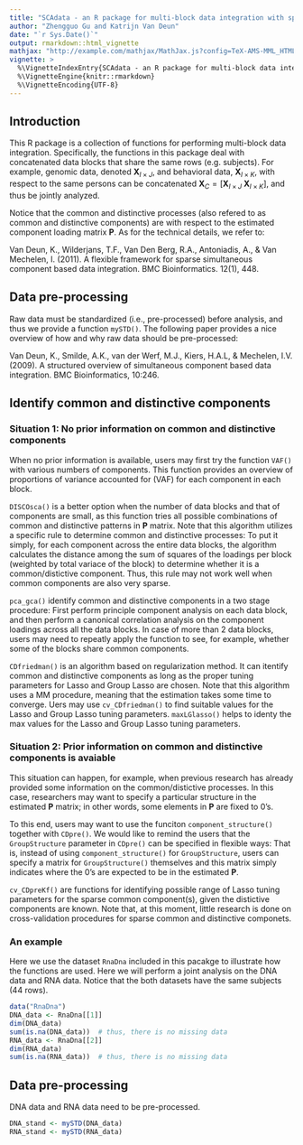 ```yaml
---
title: "SCAdata - an R package for multi-block data integration with sparsity"
author: "Zhengguo Gu and Katrijn Van Deun"
date: "`r Sys.Date()`"
output: rmarkdown::html_vignette
mathjax: "http://example.com/mathjax/MathJax.js?config=TeX-AMS-MML_HTMLorMML"
vignette: >
  %\VignetteIndexEntry{SCAdata - an R package for multi-block data integration with sparsity}
  %\VignetteEngine{knitr::rmarkdown}
  %\VignetteEncoding{UTF-8}
---
```

## Introduction

This R package is a collection of functions for performing multi-block data integration. Specifically, the functions in this package deal with concatenated data blocks that share the same rows (e.g. subjects). For example, genomic data, denoted $\mathbf{X}_{I \times J}$, and behavioral data, $\mathbf{X}_{I \times K}$, with respect to the same persons can be concatenated $\mathbf{X}_C=[\mathbf{X}_{I \times J}\; \mathbf{X}_{I \times K}]$, and thus be jointly analyzed. 

Notice that the common and distinctive processes (also refered to as common and distinctive components) are with respect to the estimated component loading matrix $\mathbf{P}$. As for the technical details, we refer to:

Van Deun, K., Wilderjans, T.F., Van Den Berg, R.A., Antoniadis, A., & Van Mechelen, I. (2011). A flexible framework for sparse simultaneous component based data integration. BMC Bioinformatics. 12(1), 448.

## Data pre-processing
Raw data must be standardized (i.e., pre-processed) before analysis, and thus we provide a function `mySTD()`. The following paper provides a nice overview of how and why raw data should be pre-processed:

Van Deun, K., Smilde, A.K., van der Werf, M.J., Kiers, H.A.L, & Mechelen, I.V. (2009). A structured overview of simultaneous component based data integration. BMC Bioinformatics, 10:246.

## Identify common and distinctive components
### Situation 1: No prior information on common and distinctive components
When no prior information is available, users may first try the function `VAF()` with various numbers of components. This function provides an overview of proportions of variance accounted for (VAF) for each component in each block. 

`DISCOsca()` is a better option when the number of data blocks and that of components are small, as this function tries all possible combinations of common and distinctive patterns in $\mathbf{P}$ matrix. Note that this algorithm utilizes a specific rule to determine common and distinctive processes: To put it simply, for each component across the entire data blocks, the algorithm calculates the distance among the sum of squares of the loadings per block (weighted by total variace of the block) to determine whether it is a common/distictive component. Thus, this rule may not work well when common components are also very sparse. 

`pca_gca()` identify common and distinctive components in a two stage procedure: First perform principle component analysis on each data block, and then perform a canonical correlation analysis on the component loadings across all the data blocks. In case of more than 2 data blocks, users may need to repeatly apply the function to see, for example, whether some of the blocks share common components.

`CDfriedman()` is an algorithm based on regularization method. It can itentify common and distinctive components as long as the proper tuning parameters for Lasso and Group Lasso are chosen. Note that this algorithm uses a MM procedure, meaning that the estimation takes some time to converge. Uers may use `cv_CDfriedman()` to find suitable values for the Lasso and Group Lasso tuning parameters. `maxLGlasso()` helps to identy the max values for the Lasso and Group Lasso tuning parameters. 

### Situation 2: Prior information on common and distinctive components is avaiable
This situation can happen, for example, when previous research has already provided some information on the common/distictive processes. In this case, researchers may want to specify a particular structure in the estimated $\mathbf{P}$ matrix; in other words, some elements in $\mathbf{P}$ are fixed to 0's. 

To this end, users may want to use the funciton `component_structure()` together with `CDpre()`. We would like to remind the users that the `GroupStructure` parameter in `CDpre()` can be specified in flexible ways: That is, instead of using `component_structure()` for `GroupStructure`, users can specify a matrix for `GroupStructure()` themselves and this matrix simply indicates where the 0's are expected to be in the estimated $\mathbf{P}$. 

`cv_CDpreKf()` are functions for identifying possible range of Lasso tuning parameters for the sparse common component(s), given the distictive components are known. Note that, at this moment, little research is done on cross-validation procedures for sparse common and distinctive componets. 

### An example
Here we use the dataset `RnaDna` included in this pacakge to illustrate how the functions are used. Here we will perform a joint analysis on the DNA data and RNA data. Notice that the both datasets have the same subjects (44 rows).
```r
data("RnaDna")
DNA_data <- RnaDna[[1]]
dim(DNA_data)
sum(is.na(DNA_data))  # thus, there is no missing data
RNA_data <- RnaDna[[2]]
dim(RNA_data)
sum(is.na(RNA_data))  # thus, there is no missing data
```
## Data pre-processing
DNA data and RNA data need to be pre-processed.
```r
DNA_stand <- mySTD(DNA_data)
RNA_stand <- mySTD(RNA_data)
```
